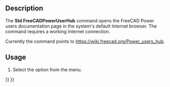 <languages/>

{{Docnav
|
|
|[[Std_Base|Std Base]]
|
|
|IconC=Freecad.svg
}}

{{VeryImportantMessage|This command is obsolete, it is not available in {{VersionPlus|1.1}}.}}

{{GuiCommand
|Name=Std FreeCADPowerUserHub
|MenuLocation=Help → Python scripting documentation
|Workbenches=All
|SeeAlso=[[Std_FreeCADWebsite|Std FreeCADWebsite]], [[Std_FreeCADUserHub|Std FreeCADUserHub]], [[Std_FreeCADForum|Std FreeCADForum]], [[Std_FreeCADFAQ|Std FreeCADFAQ]]
}}

==Description==

The '''Std FreeCADPowerUserHub''' command opens the FreeCAD Power users documentation page in the system's default Internet browser. The command requires a working Internet connection.

Currently the command points to [https://wiki.freecad.org/Power_users_hub https://wiki.freecad.org/Power_users_hub].

==Usage==

# Select the {{MenuCommand|Help → [[Image:Std_FreeCADPowerUserHub.svg|16px]] Python scripting documentation}} option from the menu.


{{Docnav
|
|
|[[Std_Base|Std Base]]
|
|
|IconC=Freecad.svg
}}

{{Std_Base_navi{{#translation:}}}}
{{Userdocnavi{{#translation:}}}}